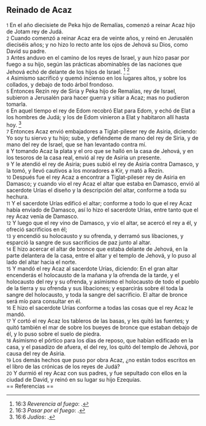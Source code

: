 == Reinado de Acaz ==

{{anchor|1}} <small>1</small> En el año diecisiete de Peka hijo de Remalías, comenzó a reinar Acaz hijo de Jotam rey de Judá.<br>
{{anchor|2}} <small>2</small> Cuando comenzó a reinar Acaz era de veinte años, y reinó en Jerusalén dieciséis años; y no hizo lo recto ante los ojos de Jehová su Dios, como David su padre.<br>
{{anchor|3}} <small>3</small> Antes anduvo en el camino de los reyes de Israel, y aun hizo pasar por fuego a su hijo, según las prácticas abominables de las naciones que Jehová echó de delante de los hijos de Israel. <ref>16:3 ''Reverencia al fuego'': {{lib|LU|85|4|4}}.</ref> <ref>16:3 ''Pasar por el fuego'': {{lib|LU|69|6|6}}.</ref><br>
{{anchor|4}} <small>4</small> Asimismo sacrificó y quemó incienso en los lugares altos, y sobre los collados, y debajo de todo árbol frondoso.<br>
{{anchor|5}} <small>5</small> Entonces Rezín rey de Siria y Peka hijo de Remalías, rey de Israel, subieron a Jerusalén para hacer guerra y sitiar a Acaz; mas no pudieron tomarla.<br>
{{anchor|6}} <small>6</small> En aquel tiempo el rey de Edom recobró Elat para Edom, y echó de Elat a los hombres de Judá; y los de Edom vinieron a Elat y habitaron allí hasta hoy. <ref>16:6 ''Judíos'': {{lib|LU|96|2|3}}.</ref><br>
{{anchor|7}} <small>7</small> Entonces Acaz envió embajadores a Tiglat-pileser rey de Asiria, diciendo: Yo soy tu siervo y tu hijo; sube, y defiéndeme de mano del rey de Siria, y de mano del rey de Israel, que se han levantado contra mí.<br>
{{anchor|8}} <small>8</small> Y tomando Acaz la plata y el oro que se halló en la casa de Jehová, y en los tesoros de la casa real, envió al rey de Asiria un presente.<br>
{{anchor|9}} <small>9</small> Y le atendió el rey de Asiria; pues subió el rey de Asiria contra Damasco, y la tomó, y llevó cautivos a los moradores a Kir, y mató a Rezín.<br>
{{anchor|10}} <small>10</small> Después fue el rey Acaz a encontrar a Tiglat-pileser rey de Asiria en Damasco; y cuando vio el rey Acaz el altar que estaba en Damasco, envió al sacerdote Urías el diseño y la descripción del altar, conforme a toda su hechura.<br>
{{anchor|11}} <small>11</small> Y el sacerdote Urías edificó el altar; conforme a todo lo que el rey Acaz había enviado de Damasco, así lo hizo el sacerdote Urías, entre tanto que el rey Acaz venía de Damasco.<br>
{{anchor|12}} <small>12</small> Y luego que el rey vino de Damasco, y vio el altar, se acercó el rey a él, y ofreció sacrificios en él;<br>
{{anchor|13}} <small>13</small> y encendió su holocausto y su ofrenda, y derramó sus libaciones, y esparció la sangre de sus sacrificios de paz junto al altar.<br>
{{anchor|14}} <small>14</small> E hizo acercar el altar de bronce que estaba delante de Jehová, en la parte delantera de la casa, entre el altar y el templo de Jehová, y lo puso al lado del altar hacia el norte.<br>
{{anchor|15}} <small>15</small> Y mandó el rey Acaz al sacerdote Urías, diciendo: En el gran altar encenderás el holocausto de la mañana y la ofrenda de la tarde, y el holocausto del rey y su ofrenda, y asimismo el holocausto de todo el pueblo de la tierra y su ofrenda y sus libaciones; y esparcirás sobre él toda la sangre del holocausto, y toda la sangre del sacrificio. El altar de bronce será mío para consultar en él.<br>
{{anchor|16}} <small>16</small> E hizo el sacerdote Urías conforme a todas las cosas que el rey Acaz le mandó.<br>
{{anchor|17}} <small>17</small> Y cortó el rey Acaz los tableros de las basas, y les quitó las fuentes; y quitó también el mar de sobre los bueyes de bronce que estaban debajo de él, y lo puso sobre el suelo de piedra.<br>
{{anchor|18}} <small>18</small> Asimismo el pórtico para los días de reposo, que habían edificado en la casa, y el pasadizo de afuera, el del rey, los quitó del templo de Jehová, por causa del rey de Asiria.<br>
{{anchor|19}} <small>19</small> Los demás hechos que puso por obra Acaz, ¿no están todos escritos en el libro de las crónicas de los reyes de Judá?<br>
{{anchor|20}} <small>20</small> Y durmió el rey Acaz con sus padres, y fue sepultado con ellos en la ciudad de David, y reinó en su lugar su hijo Ezequías.<br>
== Referencias ==

<references />

